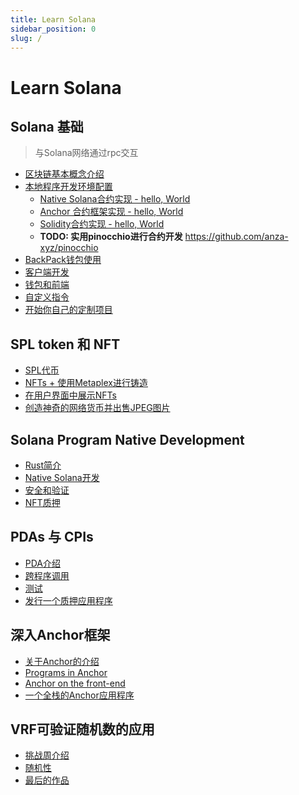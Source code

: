 ```yaml
---
title: Learn Solana
sidebar_position: 0
slug: /
---
```


# Learn Solana

## Solana 基础

>  与Solana网络通过rpc交互

- [区块链基本概念介绍](./basic/block-chain-basic/README.md)
- [本地程序开发环境配置](./basic/local_program_development/local_program_development.md)
    - [Native Solana合约实现 - hello, World](./basic/local_program_development/native_program_hello.md)
    - [Anchor 合约框架实现 - hello, World](./basic/local_program_development/anchor_program_hello.md)
    - [Solidity合约实现 - hello, World ](./basic/local_program_development/solang_program_hello.md)
    - **TODO: 实用pinocchio进行合约开发** https://github.com/anza-xyz/pinocchio
- [BackPack钱包使用](./basic/wallet-usage/README.md)
- [客户端开发](./basic/client-side-development/README.md)
- [钱包和前端](./basic/wallets-and-frontends/README.md)
- [自定义指令](./basic/custom-instruction/README.md)
- [开始你自己的定制项目](./basic/start-your-own-custom-project/README.md)

## SPL token 和 NFT

- [SPL代币](./spl_and_nft/spl-token/README.md)
- [NFTs + 使用Metaplex进行铸造](./spl_and_nft/nfts-and-minting-with-metaplex/README.md)
- [在用户界面中展示NFTs](./spl_and_nft/displayings-nfts-in-a-ui/README.md)
-  [创造神奇的网络货币并出售JPEG图片](./spl_and_nft/make-magic-internet-money-and-sell-jepgs/README.md)

## Solana Program Native Development

- [Rust简介](./native_dev/introduction-to-rust/README.md)
- [Native Solana开发](./native_dev/native-solana-development/README.md)
- [安全和验证](./native_dev/security-and-validation/README.md)
- [NFT质押](./native_dev/nft-staking/README.md)

## PDAs 与 CPIs

- [PDA介绍](./pda_cpi/pdas/README.md)
- [跨程序调用](./pda_cpi/cross-program-invocations/README.md)
- [测试](./pda_cpi/testing/README.md)
- [发行一个质押应用程序](./pda_cpi/ship-a-staking-app/README.md)

## 深入Anchor框架

- [关于Anchor的介绍](./anchor/introduction-to-anchor/README.md)
- [Programs in Anchor](./anchor/program-in-anchor/README.md)
- [Anchor on the front-end](./anchor/anchor-on-the-front-end/README.md)
- [一个全栈的Anchor应用程序](./anchor/a-full-stack-anchor-app/README.md)

## VRF可验证随机数的应用

- [挑战周介绍](./challenge/ship-week/README.md)
- [随机性](./challenge/randomness/README.md)
- [最后的作品](./challenge/finishing-touches/README.md)
